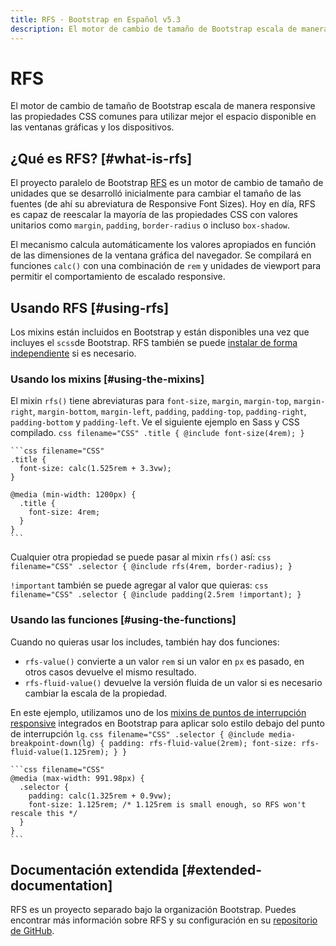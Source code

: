 ```yaml
---
title: RFS · Bootstrap en Español v5.3
description: El motor de cambio de tamaño de Bootstrap escala de manera responsive las propiedades CSS comunes para utilizar mejor el espacio disponible en las ventanas gráficas y los dispositivos.
---
```

# RFS

El motor de cambio de tamaño de Bootstrap escala de manera responsive las propiedades CSS comunes para utilizar mejor el espacio disponible en las ventanas gráficas y los dispositivos.

## ¿Qué es RFS? [#what-is-rfs]

El proyecto paralelo de Bootstrap [RFS](https://github.com/twbs/rfs/tree/v10.0.0) es un motor de cambio de tamaño de unidades que se desarrolló inicialmente para cambiar el tamaño de las fuentes (de ahí su abreviatura de Responsive Font Sizes). Hoy en día, RFS es capaz de reescalar la mayoría de las propiedades CSS con valores unitarios como `margin`, `padding`, `border-radius` o incluso `box-shadow`.

El mecanismo calcula automáticamente los valores apropiados en función de las dimensiones de la ventana gráfica del navegador. Se compilará en funciones `calc()` con una combinación de `rem` y unidades de viewport para permitir el comportamiento de escalado responsive.

## Usando RFS [#using-rfs]

Los mixins están incluidos en Bootstrap y están disponibles una vez que incluyes el `scss`de Bootstrap. RFS también se puede [instalar de forma independiente](https://github.com/twbs/rfs/tree/v10.0.0#installation) si es necesario.

### Usando los mixins [#using-the-mixins]

El mixin `rfs()` tiene abreviaturas para `font-size`, `margin`, `margin-top`, `margin-right`, `margin-bottom`, `margin-left`, `padding`, `padding-top`, `padding-right`, `padding-bottom` y `padding-left`. Ve el siguiente ejemplo en Sass y CSS compilado.
    ```css filename="CSS"
    .title {
      @include font-size(4rem);
    }
    ```
    
    ```css filename="CSS"
    .title {
      font-size: calc(1.525rem + 3.3vw);
    }
    
    @media (min-width: 1200px) {
      .title {
        font-size: 4rem;
      }
    }
    ```

Cualquier otra propiedad se puede pasar al mixin `rfs()` así:
    ```css filename="CSS"
    .selector {
      @include rfs(4rem, border-radius);
    }
    ```

`!important` también se puede agregar al valor que quieras:
    ```css filename="CSS"
    .selector {
      @include padding(2.5rem !important);
    }
    ```

### Usando las funciones [#using-the-functions]

Cuando no quieras usar los includes, también hay dos funciones:

* `rfs-value()` convierte a un valor `rem` si un valor en `px` es pasado, en otros casos devuelve el mismo resultado.
* `rfs-fluid-value()` devuelve la versión fluida de un valor si es necesario cambiar la escala de la propiedad.

En este ejemplo, utilizamos uno de los [mixins de puntos de interrupción responsive](/bootstrap/5.3/layout/breakpoints/) integrados en Bootstrap para aplicar solo estilo debajo del punto de interrupción `lg`.
    ```css filename="CSS"
    .selector {
      @include media-breakpoint-down(lg) {
        padding: rfs-fluid-value(2rem);
        font-size: rfs-fluid-value(1.125rem);
      }
    }
    ```
    
    ```css filename="CSS"
    @media (max-width: 991.98px) {
      .selector {
        padding: calc(1.325rem + 0.9vw);
        font-size: 1.125rem; /* 1.125rem is small enough, so RFS won't rescale this */
      }
    }
    ```

## Documentación extendida [#extended-documentation]

RFS es un proyecto separado bajo la organización Bootstrap. Puedes encontrar más información sobre RFS y su configuración en su [repositorio de GitHub](https://github.com/twbs/rfs/tree/v10.0.0).